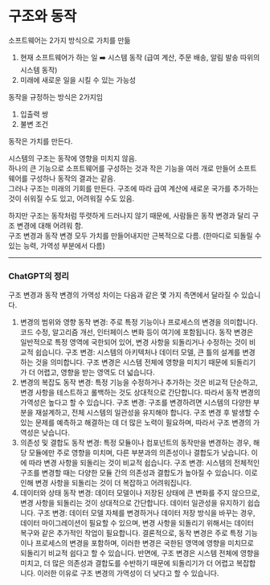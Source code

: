 # 구조와 동작

소프트웨어는 2가지 방식으로 가치를 만듦

1. 현재 소프트웨어가 하는 일 ➡️ 시스템 동작 (급여 계산, 주문 배송, 알림 발송 따위의 시스템 동작)
2. 미래에 새로운 일을 시킬 수 있는 가능성

동작을 규정하는 방식은 2가지임

1. 입출력 쌍
2. 불변 조건

동작은 가치를 만든다.

시스템의 구조는 동작에 영향을 미치지 않음.  
하나의 큰 기능으로 소프트웨어를 구성하는 것과 작은 기능을 여러 개로 만들어 소프트웨어를 구성하나 동작의 결과는 같음.  
그러나 구조는 미래의 기회를 만든다. 구조에 따라 급여 계산에 새로운 국가를 추가하는 것이 쉬워질 수도 있고, 어려워질 수도 있음.

하지만 구조는 동작처럼 뚜렷하게 드러나지 않기 때문에, 사람들은 동작 변경과 달리 구조 변경에 대해 어려워 함.  
구조 변경과 동작 변경 모두 가치를 만들어내지만 근복적으로 다름. (한마디로 되돌릴 수 있는 능력, 가역성 부분에서 다름)

---

### ChatGPT의 정리

구조 변경과 동작 변경의 가역성 차이는 다음과 같은 몇 가지 측면에서 달라질 수 있습니다.

1. 변경의 범위와 영향
   동작 변경: 주로 특정 기능이나 프로세스의 변경을 의미합니다. 코드 수정, 알고리즘 개선, 인터페이스 변화 등이 여기에 포함됩니다. 동작 변경은 일반적으로 특정 영역에 국한되어 있어, 변경 사항을 되돌리거나 수정하는 것이 비교적 쉽습니다.
   구조 변경: 시스템의 아키텍처나 데이터 모델, 큰 틀의 설계를 변경하는 것을 의미합니다. 구조 변경은 시스템 전체에 영향을 미치기 때문에 되돌리기가 더 어렵고, 영향을 받는 영역도 더 넓습니다.
2. 변경의 복잡도
   동작 변경: 특정 기능을 수정하거나 추가하는 것은 비교적 단순하고, 변경 사항을 테스트하고 롤백하는 것도 상대적으로 간단합니다. 따라서 동작 변경의 가역성은 높다고 할 수 있습니다.
   구조 변경: 구조를 변경하려면 시스템의 다양한 부분을 재설계하고, 전체 시스템의 일관성을 유지해야 합니다. 구조 변경 후 발생할 수 있는 문제를 예측하고 해결하는 데 더 많은 노력이 필요하며, 따라서 구조 변경의 가역성은 낮습니다.
3. 의존성 및 결합도
   동작 변경: 특정 모듈이나 컴포넌트의 동작만을 변경하는 경우, 해당 모듈에만 주로 영향을 미치며, 다른 부분과의 의존성이나 결합도가 낮습니다. 이에 따라 변경 사항을 되돌리는 것이 비교적 쉽습니다.
   구조 변경: 시스템의 전체적인 구조를 변경할 때는 다양한 모듈 간의 의존성과 결합도가 높아질 수 있습니다. 이로 인해 변경 사항을 되돌리는 것이 더 복잡하고 어려워집니다.
4. 데이터와 상태
   동작 변경: 데이터 모델이나 저장된 상태에 큰 변화를 주지 않으므로, 변경 사항을 되돌리는 것이 상대적으로 간단합니다. 데이터 일관성을 유지하기 쉽습니다.
   구조 변경: 데이터 모델 자체를 변경하거나 데이터 저장 방식을 바꾸는 경우, 데이터 마이그레이션이 필요할 수 있으며, 변경 사항을 되돌리기 위해서는 데이터 복구와 같은 추가적인 작업이 필요합니다.
   결론적으로, 동작 변경은 주로 특정 기능이나 프로세스의 변경을 포함하며, 이러한 변경은 국한된 영역에 영향을 미치므로 되돌리기 비교적 쉽다고 할 수 있습니다. 반면에, 구조 변경은 시스템 전체에 영향을 미치고, 더 많은 의존성과 결합도를 수반하기 때문에 되돌리기가 더 어렵고 복잡합니다. 이러한 이유로 구조 변경의 가역성이 더 낮다고 할 수 있습니다.
